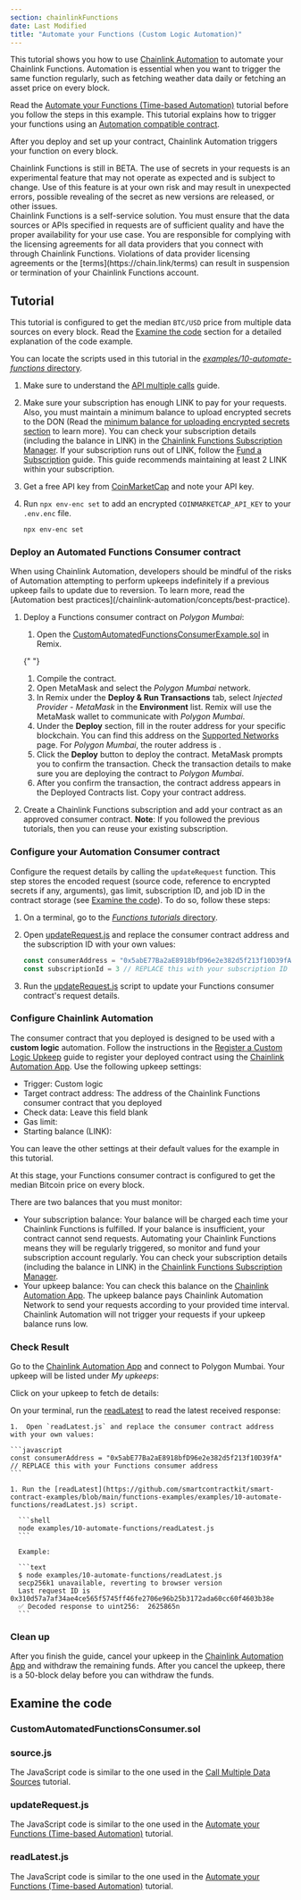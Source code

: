```yaml
---
section: chainlinkFunctions
date: Last Modified
title: "Automate your Functions (Custom Logic Automation)"
---
```



This tutorial shows you how to use [Chainlink Automation](/chainlink-automation) to automate your Chainlink Functions. Automation is essential when you want to trigger the same function regularly, such as fetching weather data daily or fetching an asset price on every block.

Read the [Automate your Functions (Time-based Automation)](/chainlink-functions/tutorials/automate-functions) tutorial before you follow the steps in this example. This tutorial explains how to trigger your functions using an [Automation compatible contract](/chainlink-automation/guides/compatible-contracts).

After you deploy and set up your contract, Chainlink Automation triggers your function on every block.

<Aside type="caution">
  Chainlink Functions is still in BETA. The use of secrets in your requests is an experimental feature that may not
  operate as expected and is subject to change. Use of this feature is at your own risk and may result in unexpected
  errors, possible revealing of the secret as new versions are released, or other issues.
</Aside>

<Aside type="note">
  Chainlink Functions is a self-service solution. You must ensure that the data sources or APIs specified in requests
  are of sufficient quality and have the proper availability for your use case. You are responsible for complying with
  the licensing agreements for all data providers that you connect with through Chainlink Functions. Violations of data
  provider licensing agreements or the [terms](https://chain.link/terms) can result in suspension or termination of your
  Chainlink Functions account.
</Aside>

<ChainlinkFunctions section="prerequisites-guides" />

## Tutorial

This tutorial is configured to get the median `BTC/USD` price from multiple data sources on every block. Read the [Examine the code](#examine-the-code) section for a detailed explanation of the code example.

You can locate the scripts used in this tutorial in the [_examples/10-automate-functions_ directory](https://github.com/smartcontractkit/smart-contract-examples/tree/main/functions-examples/examples/10-automate-functions).

1. Make sure to understand the [API multiple calls](/chainlink-functions/tutorials/api-multiple-calls) guide.

1. Make sure your subscription has enough LINK to pay for your requests. Also, you must maintain a minimum balance to upload encrypted secrets to the DON (Read the [minimum balance for uploading encrypted secrets section](/chainlink-functions/resources/billing#minimum-balance-for-uploading-encrypted-secrets) to learn more). You can check your subscription details (including the balance in LINK) in the [Chainlink Functions Subscription Manager](/chainlink-functions/resources/subscriptions). If your subscription runs out of LINK, follow the [Fund a Subscription](/chainlink-functions/resources/subscriptions#fund-a-subscription) guide. This guide recommends maintaining at least 2 LINK within your subscription.

1. Get a free API key from [CoinMarketCap](https://coinmarketcap.com/api/) and note your API key.

1. Run `npx env-enc set` to add an encrypted `COINMARKETCAP_API_KEY` to your `.env.enc` file.

   ```shell
   npx env-enc set
   ```

### Deploy an Automated Functions Consumer contract

<Aside type="caution">
  When using Chainlink Automation, developers should be mindful of the risks of Automation attempting to perform upkeeps
  indefinitely if a previous upkeep fails to update due to reversion. To learn more, read the [Automation best
  practices](/chainlink-automation/concepts/best-practice).
</Aside>

1. Deploy a Functions consumer contract on _Polygon Mumbai_:

   1. Open the [CustomAutomatedFunctionsConsumerExample.sol](https://remix.ethereum.org/#url=https://docs.chain.link/samples/ChainlinkFunctions/CustomAutomatedFunctionsConsumerExample.sol) in Remix.

   {" "}

   <CodeSample src="samples/ChainlinkFunctions/CustomAutomatedFunctionsConsumerExample.sol" showButtonOnly={true} />

   1. Compile the contract.
   1. Open MetaMask and select the _Polygon Mumbai_ network.
   1. In Remix under the **Deploy & Run Transactions** tab, select _Injected Provider - MetaMask_ in the **Environment** list. Remix will use the MetaMask wallet to communicate with _Polygon Mumbai_.
   1. Under the **Deploy** section, fill in the router address for your specific blockchain. You can find this address on the [Supported Networks](/chainlink-functions/supported-networks) page. For _Polygon Mumbai_, the router address is <CopyText text="0x6E2dc0F9DB014aE19888F539E59285D2Ea04244C" code/>.
   1. Click the **Deploy** button to deploy the contract. MetaMask prompts you to confirm the transaction. Check the transaction details to make sure you are deploying the contract to _Polygon Mumbai_.
   1. After you confirm the transaction, the contract address appears in the Deployed Contracts list. Copy your contract address.

1. Create a Chainlink Functions subscription and add your contract as an approved consumer contract. **Note**: If you followed the previous tutorials, then you can reuse your existing subscription.

### Configure your Automation Consumer contract

Configure the request details by calling the `updateRequest` function. This step stores the encoded request (source code, reference to encrypted secrets if any, arguments), gas limit, subscription ID, and job ID in the contract storage (see [Examine the code](#examine-the-code)). To do so, follow these steps:

1.  On a terminal, go to the [_Functions tutorials_ directory](https://github.com/smartcontractkit/smart-contract-examples/tree/main/).
1.  Open [updateRequest.js](https://github.com/smartcontractkit/smart-contract-examples/blob/main/functions-examples/examples/10-automate-functions/updateRequest.js) and replace the consumer contract address and the subscription ID with your own values:

    ```javascript
    const consumerAddress = "0x5abE77Ba2aE8918bfD96e2e382d5f213f10D39fA" // REPLACE this with your Functions consumer address
    const subscriptionId = 3 // REPLACE this with your subscription ID
    ```

1.  Run the [updateRequest.js](https://github.com/smartcontractkit/smart-contract-examples/blob/main/functions-examples/examples/10-automate-functions/updateRequest.js) script to update your Functions consumer contract's request details.

### Configure Chainlink Automation

The consumer contract that you deployed is designed to be used with a **custom logic** automation. Follow the instructions in the [Register a Custom Logic Upkeep](/chainlink-automation/guides/register-upkeep) guide to register your deployed contract using the [Chainlink Automation App](https://automation.chain.link/). Use the following upkeep settings:

- Trigger: Custom logic
- Target contract address: The address of the Chainlink Functions consumer contract that you deployed
- Check data: Leave this field blank
- Gas limit: <CopyText text="1000000" code/>
- Starting balance (LINK): <CopyText text="1" code/>

You can leave the other settings at their default values for the example in this tutorial.

At this stage, your Functions consumer contract is configured to get the median Bitcoin price on every block.

<Aside type="note" title="Monitor your balances">
There are two balances that you must monitor:

- Your subscription balance: Your balance will be charged each time your Chainlink Functions is fulfilled. If your balance is insufficient, your contract cannot send requests. Automating your Chainlink Functions means they will be regularly triggered, so monitor and fund your subscription account regularly. You can check your subscription details (including the balance in LINK) in the [Chainlink Functions Subscription Manager](/chainlink-functions/resources/subscriptions).
- Your upkeep balance: You can check this balance on the [Chainlink Automation App](https://automation.chain.link/). The upkeep balance pays Chainlink Automation Network to send your requests according to your provided time interval. Chainlink Automation will not trigger your requests if your upkeep balance runs low.

</Aside>

### Check Result

Go to the [Chainlink Automation App](https://automation.chain.link/) and connect to Polygon Mumbai. Your upkeep will be listed under _My upkeeps_:

<ClickToZoom src="/images/chainlink-functions/tutorials/automation/cl-automation-custom-home.jpg" />

Click on your upkeep to fetch de details:

<ClickToZoom src="/images/chainlink-functions/tutorials/automation/myupkeep-details-custom.jpg" />

On your terminal, run the [readLatest](https://github.com/smartcontractkit/smart-contract-examples/blob/main/functions-examples/examples/10-automate-functions/readLatest.js) to read the latest received response:

    1.  Open `readLatest.js` and replace the consumer contract address with your own values:

    ```javascript
    const consumerAddress = "0x5abE77Ba2aE8918bfD96e2e382d5f213f10D39fA" // REPLACE this with your Functions consumer address
    ```

    1. Run the [readLatest](https://github.com/smartcontractkit/smart-contract-examples/blob/main/functions-examples/examples/10-automate-functions/readLatest.js) script.

      ```shell
      node examples/10-automate-functions/readLatest.js
      ```

      Example:

      ```text
      $ node examples/10-automate-functions/readLatest.js
      secp256k1 unavailable, reverting to browser version
      Last request ID is 0x310d57a7af34ae4ce565f5745ff46fe2706e96b25b3172ada60cc60f4603b38e
      ✅ Decoded response to uint256:  2625865n
      ```

### Clean up

After you finish the guide, cancel your upkeep in the [Chainlink Automation App](https://automation.chain.link/) and withdraw the remaining funds. After you cancel the upkeep, there is a 50-block delay before you can withdraw the funds.

## Examine the code

### CustomAutomatedFunctionsConsumer.sol

<ChainlinkFunctions section="custom-automated-functions-consumer" />

### source.js

The JavaScript code is similar to the one used in the [Call Multiple Data Sources](/chainlink-functions/tutorials/api-multiple-calls) tutorial.

### updateRequest.js

The JavaScript code is similar to the one used in the [Automate your Functions (Time-based Automation)](/chainlink-functions/tutorials/automate-functions) tutorial.

### readLatest.js

The JavaScript code is similar to the one used in the [Automate your Functions (Time-based Automation)](/chainlink-functions/tutorials/automate-functions) tutorial.
